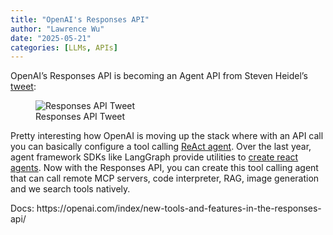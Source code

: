 ```yaml
---
title: "OpenAI's Responses API"
author: "Lawrence Wu"
date: "2025-05-21"
categories: [LLMs, APIs]
---
```


OpenAI's Responses API is becoming an Agent API from Steven Heidel's [tweet](https://x.com/stevenheidel/status/1925209983073046616
):

![Responses API Tweet](responses_api_tweet.png)

Pretty interesting how OpenAI is moving up the stack where with an API call you can basically configure a tool calling [ReAct agent](https://arxiv.org/abs/2210.03629). Over the last year, agent framework SDKs like LangGraph provide utilities to [create react agents](https://python.langchain.com/api_reference/langchain/agents/langchain.agents.react.agent.create_react_agent.html). Now with the Responses API, you can create this tool calling agent that can call remote MCP servers, code interpreter, RAG, image generation and we search tools natively.
 
Docs: https://openai.com/index/new-tools-and-features-in-the-responses-api/